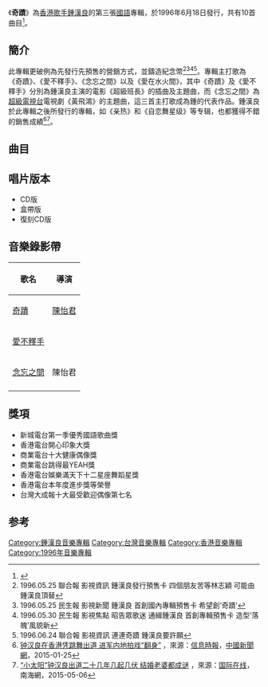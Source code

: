 {{Infobox album <!-- See Wikipedia:WikiProject_Albums -->
| name       = 奇蹟
| type       = [[專輯|專輯]]
| artist     = [[鍾漢良|鍾漢良]]
| cover      = Wallace Chung Miracle.jpg
<!-- 未知參數 | background = red -->
| released   = 1996年6月18日
| recorded   = 
| genre      = [[華語流行音樂|華語流行音樂]]
| length     = 43:08
| label      = {{hlist|[[藝能動音|藝能動音]]}}
| producer   = 見[[#曲目|曲目列表]]
| prev_title = [[在你身邊_(鍾漢良專輯)|在你身邊]]
| prev_year  = 1995
| next_title = [[一千種不放心|一千種不放心]]
| next_year  = 1996
}}
《'''奇蹟'''》為[[香港|香港]][[歌手|歌手]][[鍾漢良|鍾漢良]]的第三張[[國語|國語]]專輯，於1996年6月18日發行，共有10首曲目<ref>{{Cite book|title=明星档案大全|last=姜玲等编|first=|publisher=海口：海南出版社|year=2000年5月|isbn=7-80645-701-1|location=|pages=150}}</ref>。

==簡介==
此專輯更破例為先發行先預售的營銷方式，並鑄造紀念幣<ref>1996.05.25 聯合報 影視資訊 鍾漢良發行預售卡 四個朋友苦等林志穎 可能由鍾漢良頂替</ref><ref>1996.05.25 民生報 影視新聞 鍾漢良 首創國內專輯預售卡 希望創‘奇蹟’</ref><ref>1996.05.30 民生報 影視焦點 昭告眾歌迷 通緝鍾漢良 首創專輯預售卡 造型‘落魄’風貌新</ref><ref>1996.06.24 聯合報 影視資訊 連連奇蹟 鍾漢良要許願</ref>。專輯主打歌為《奇蹟》、《愛不釋手》、《念忘之間》以及《愛在水火間》，其中《奇蹟》及《愛不釋手》分別為鍾漢良主演的電影《超級班長》的插曲及主題曲，而《念忘之間》為[[超級電視台|超級電視台]]電視劇《黃飛鴻》的主題曲，這三首主打歌成為鍾的代表作品。鍾漢良於此專輯之後所發行的專輯，如《亲热》和《自恋舞星级》等专辑，也都獲得不錯的銷售成績<ref>[http://www.chinanews.com/yl/2015/01-25/7002148.shtml 钟汉良在香港凭跳舞出道 进军内地拍戏“翻身”] {{Wayback|url=http://www.chinanews.com/yl/2015/01-25/7002148.shtml |date=20150706030748 }}，來源：[[信息時報|信息時報]]，[[中國新聞網|中國新聞網]]，2015-01-25</ref><ref>[http://www.hinews.cn/news/system/2015/05/06/017542869.shtml “小太阳”钟汉良出道二十几年几起几伏 结婚老婆都成谜] {{Wayback|url=http://www.hinews.cn/news/system/2015/05/06/017542869.shtml |date=20201210171838 }}，來源：[[国际在线|国际在线]]，南海網，2015-05-06</ref>。

==曲目==
{{Tracklist
| font_size = 
| total_length = 43:08

| title1 = 奇蹟
| note1 = 
| music1 = [[邰正宵|邰正宵]]
| lyrics1 = [[李安修|李安修]]
| arranger1 = [[鄧易萬|鄧易萬]]
| producer1 = 邰正宵<BR>[[呂曉棟|呂曉棟]]
| longnote1 = 第一主打歌<BR>電影《超級班長》插曲
| length1 = 4:04

| title2 = 愛不釋手 
| note2 = 
| music2 = 邰正宵
| lyrics2 = [[王中言|王中言]]
| arranger2 = [[王豫民|王豫民]] 
| producer2 = 邰正宵<BR>呂曉棟
| longnote2 = 第三主打歌<BR>電影《超級班長》主題曲
| length2 = 4:21

| title3 = 愛在水火間 
| note3 = 
| music3 = [[陳耀川|陳耀川]]
| lyrics3 = 李安修<BR>[[林利南|林利南]]
| arranger3 = [[何國杰|何國杰]]
| producer3 = 李安修
| longnote3 = 第四主打歌<BR>原唱者為[[孫楠|孫楠]]
| length3 = 4:47

| title4 = 你的眼淚讓我心碎
| note4 = 
| music4 = [[陳容森|陳容森]]
| lyrics4 = [[謝文德|謝文德]]
| arranger4 = 鄧易萬
| producer4 = 呂曉棟
| longnote4 = 
| length4 = 3:43

| title5 = 苦笑
| note5 = 
| music5 = [[彭學斌|彭學斌]] 
| lyrics5 = [[鄭淑妃|鄭淑妃]] 
| arranger5 = [[陳飛午|陳飛午]]
| producer5 = 李安修
| longnote5 = 
| length5 = 4:24

| title6 = 念忘之間
| note6 = 
| music6 =  [[梁文福|梁文福]]
| lyrics6 = 梁文福
| arranger6 = [[鮑比達|鮑比達]] 
| producer6 = 李安修
| longnote6 = 第二主打歌<BR>[[台灣|台灣]][[超級電視台|超級電視台]][[電視劇|電視劇]]《黃飛鴻》主題曲
| length6 = 3:43

| title7 = 我不要你不快樂
| note7 = 
| music7 = [[殷文琦|殷文琦]]
| lyrics7 = [[姚若龍|姚若龍]]
| arranger7 = [[屠穎|屠穎]]
| producer7 = 李安修
| longnote7 = 
| length7 = 4:44

| title8 = 風吹汗涼
| note8 = 
| music8 = [[陳迪匡|陳迪匡]]
| lyrics8 = [[黃子佼|黃子佼]]
| arranger8 = [[譚國政|譚國政]]
| producer8 = 邰正宵<BR>呂曉棟
| longnote8 = 
| length8 = 3:27

| title9 = 我會用真心填滿你的孤單
| note9 = 
| music9 = [[李偉菘|李偉菘]]
| lyrics9 = [[劉錦才|劉錦才]]
| arranger9 = 屠穎
| producer9 = 李安修
| longnote9 = 原唱者為[[鄭展倫|鄭展倫]]
| length9 = 5:18

| title10 = 捉摸不定
| note10 = 
| music10 = 江志豐
| lyrics10 = [[江志豐|江志豐]]
| arranger10 = 鄧易萬
| producer10 = 呂曉棟
| longnote10 = 
| length10 = 4:37
}}

== 唱片版本 ==
*CD版
*盒帶版
*復刻CD版

== 音樂錄影帶 ==
{| class="wikitable"
! 歌名 !! 導演
|-
|[https://www.youtube.com/watch?v=evTRIKS2qjY 奇蹟] {{Wayback|url=https://www.youtube.com/watch?v=evTRIKS2qjY |date=20210526114818 }}||[[陳怡君_(導演)|陳怡君]]
|-
|[https://www.youtube.com/watch?v=J9OfL4vaXQc 愛不釋手]|| 
|-
|[https://www.youtube.com/watch?v=MCK8a5aJ4q4 念忘之間]||陳怡君 
|-
|}

==獎項==
*新城電台第一季優秀國語歌曲獎
*香港電台開心印象大獎
*商業電台十大健康偶像獎
*商業電台跳得最YEAH獎
*香港電台娛樂滿天下十二星座舞蹈星獎
*香港電台本年度進步獎等榮譽
*台灣大成報十大最受歡迎偶像第七名

==参考==
{{reflist}}

[[Category:鍾漢良音樂專輯|Category:鍾漢良音樂專輯]]
[[Category:台灣音樂專輯|Category:台灣音樂專輯]]
[[Category:香港音樂專輯|Category:香港音樂專輯]]
[[Category:1996年音樂專輯|Category:1996年音樂專輯]]